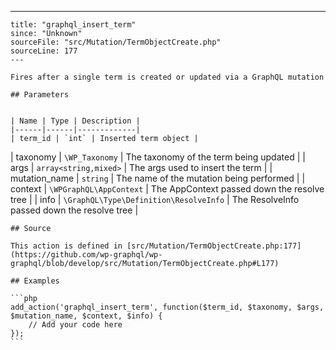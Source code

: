 ---
    title: "graphql_insert_term"
    since: "Unknown"
    sourceFile: "src/Mutation/TermObjectCreate.php"
    sourceLine: 177
    ---
    
    Fires after a single term is created or updated via a GraphQL mutation
    
    ## Parameters
    
    
    | Name | Type | Description |
    |------|------|-------------|
    | term_id | `int` | Inserted term object |
| taxonomy | `\WP_Taxonomy` | The taxonomy of the term being updated |
| args | `array<string,mixed>` | The args used to insert the term |
| mutation_name | `string` | The name of the mutation being performed |
| context | `\WPGraphQL\AppContext` | The AppContext passed down the resolve tree |
| info | `\GraphQL\Type\Definition\ResolveInfo` | The ResolveInfo passed down the resolve tree |
    
    
    ## Source

    This action is defined in [src/Mutation/TermObjectCreate.php:177](https://github.com/wp-graphql/wp-graphql/blob/develop/src/Mutation/TermObjectCreate.php#L177)

    ## Examples

    ```php
    add_action('graphql_insert_term', function($term_id, $taxonomy, $args, $mutation_name, $context, $info) {
        // Add your code here
    });
    ```
    